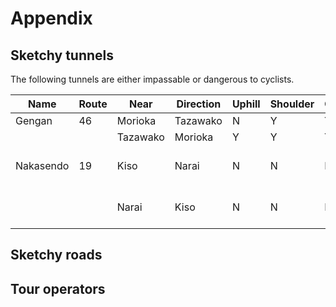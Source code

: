 # Appendix

## Sketchy tunnels

The following tunnels are either impassable or dangerous to cyclists.

| Name      | Route | Near     | Direction | Uphill | Shoulder | Construction | Catwalk | Traffic       | Bypass |
|-----------|-------|----------|-----------|--------|----------|--------------|---------|---------------|---------
| Gengan    | 46    | Morioka  | Tazawako  | N      | Y        | Y            |         |               | None   |
|           |       | Tazawako | Morioka   | Y      | Y        | Y            |         |               | None   |
| Nakasendo | 19    | Kiso     | Narai     | N      | N        | N            | Narrow  | Heavy, trucks | Close but extreme |
|           |       | Narai    | Kiso      | N      | N        | N            | Narrow  | Heavy, trucks | Close but extreme |

## Sketchy roads

## Tour operators
